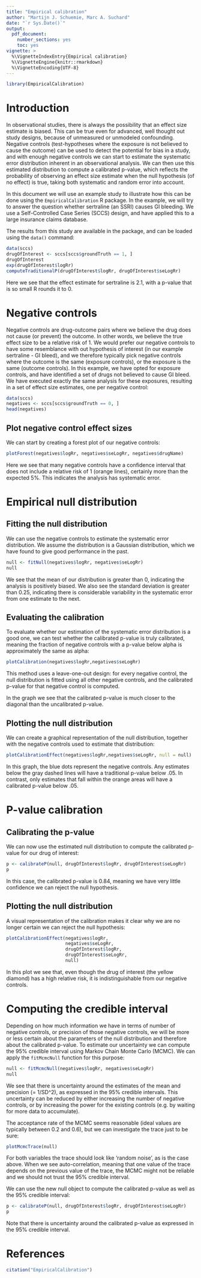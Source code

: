 ---
title: "Empirical calibration"
author: "Martijn J. Schuemie, Marc A. Suchard"
date: "`r Sys.Date()`"
output:
  pdf_document:
    number_sections: yes
    toc: yes
vignette: >
  %\VignetteIndexEntry{Empirical calibration}
  %\VignetteEngine{knitr::rmarkdown}
  %\VignetteEncoding{UTF-8}
---

```{r, echo = FALSE, message = FALSE, warning = FALSE}
library(EmpiricalCalibration)
```

# Introduction

In observational studies, there is always the possibility that an effect size estimate is biased. This can be true even for advanced, well thought out study designs, because of unmeasured or unmodeled confounding. Negative controls (test-hypotheses where the exposure is not believed to cause the outcome) can be used to detect the potential for bias in a study, and with enough negative controls we can start to estimate the systematic error distribution inherent in an observational analysis. We can then use this estimated distribution to compute a calibrated p-value, which reflects the probability of observing an effect size estimate when the null hypothesis (of no effect) is true, taking both systematic and random error into account.

In this document we will use an example study to illustrate how this can be done using the `EmpiricalCalibration` R package. In the example, we will try to answer the question whether sertraline (an SSRI) causes GI bleeding. We use a Self-Controlled Case Series (SCCS) design, and have applied this to a large insurance claims database.

The results from this study are available in the package, and can be loaded using the `data()` command:

```{r}
data(sccs)
drugOfInterest <- sccs[sccs$groundTruth == 1, ]
drugOfInterest
exp(drugOfInterest$logRr)
computeTraditionalP(drugOfInterest$logRr, drugOfInterest$seLogRr)
```

Here we see that the effect estimate for sertraline is 2.1, with a p-value that is so small R rounds it to 0.

# Negative controls

Negative controls are drug-outcome pairs where we believe the drug does not cause (or prevent) the outcome. In other words, we believe the true effect size to be a relative risk of 1. We would prefer our negative controls to have some resemblance with out hypothesis of interest (in our example sertraline - GI bleed), and we therefore typically pick negative controls where the outcome is the same (exposure controls), or the exposure is the same (outcome controls). In this example, we have opted for exposure controls, and have identified a set of drugs not believed to cause GI bleed. We have executed exactly the same analysis for these exposures, resulting in a set of effect size estimates, one per negative control:

```{r}
data(sccs)
negatives <- sccs[sccs$groundTruth == 0, ]
head(negatives)
```

## Plot negative control effect sizes

We can start by creating a forest plot of our negative controls:

```{r}
plotForest(negatives$logRr, negatives$seLogRr, negatives$drugName)
```

Here we see that many negative controls have a confidence interval that does not include a relative risk of 1 (orange lines), certainly more than the expected 5%. This indicates the analysis has systematic error.

# Empirical null distribution

## Fitting the null distribution

We can use the negative controls to estimate the systematic error distribution. We assume the distribution is a Gaussian distribution, which we have found to give good performance in the past.


```{r}
null <- fitNull(negatives$logRr, negatives$seLogRr)
null
```

We see that the mean of our distribution is greater than 0, indicating the analysis is positively biased. We also see the standard deviation is greater than 0.25, indicating there is considerable variability in the systematic error from one estimate to the next.

## Evaluating the calibration

To evaluate whether our estimation of the systematic error distribution is a good one, we can test whether the calibrated p-value is truly calibrated, meaning the fraction of negative controls with a p-value below alpha is approximately the same as alpha:

```{r}
plotCalibration(negatives$logRr,negatives$seLogRr)
```

This method uses a leave-one-out design: for every negative control, the null distribution is fitted using all other negative controls, and the calibrated p-value for that negative control is computed. 

In the graph we see that the calibrated p-value is much closer to the diagonal than the uncalibrated p-value.

## Plotting the null distribution

We can create a graphical representation of the null distribution, together with the negative controls used to estimate that distribution:

```{r}
plotCalibrationEffect(negatives$logRr,negatives$seLogRr, null = null)
```

In this graph, the blue dots represent the negative controls. Any estimates below the gray dashed lines will have a traditional p-value below .05. In contrast, only estimates that fall within the orange areas will have a calibrated p-value below .05.

# P-value calibration

## Calibrating the p-value

We can now use the estimated null distribution to compute the calibrated p-value for our drug of interest:
```{r}
p <- calibrateP(null, drugOfInterest$logRr, drugOfInterest$seLogRr)
p
```

In this case, the calibrated p-value is 0.84, meaning we have very little confidence we can reject the null hypothesis. 

## Plotting the null distribution

A visual representation of the calibration makes it clear why we are no longer certain we can reject the null hypothesis:

```{r}
plotCalibrationEffect(negatives$logRr,
                      negatives$seLogRr, 
                      drugOfInterest$logRr, 
                      drugOfInterest$seLogRr, 
                      null)
```

In this plot we see that, even though the drug of interest (the yellow diamond) has a high relative risk, it is indistinguishable from our negative controls.

# Computing the credible interval 

Depending on how much information we have in terms of number of negative controls, or precision of those negative controls, we will be more or less certain about the parameters of the null distribution and therefore about the calibrated p-value. To estimate our uncertainty we can compute the 95% credible interval using Markov Chain Monte Carlo (MCMC). We can apply the `fitMcmcNull` function for this purpose:

```{r}
null <- fitMcmcNull(negatives$logRr, negatives$seLogRr)
null
```

We see that there is uncertainty around the estimates of the mean and precision (= 1/SD^2), as expressed in the 95% credible intervals. This uncertainty can be reduced by either increasing the number of negative controls, or by increasing the power for the existing controls (e.g. by waiting for more data to accumulate).

The acceptance rate of the MCMC seems reasonable (ideal values are typically between 0.2 and 0.6), but we can investigate the trace just to be sure:

```{r}
plotMcmcTrace(null)
```

For both variables the trace should look like 'random noise', as is the case above. When we see auto-correlation, meaning that one value of the trace depends on the previous value of the trace, the MCMC might not be reliable and we should not trust the 95% credible interval.

We can use the new null object to compute the calibrated p-value as well as the 95% credible interval:

```{r}
p <- calibrateP(null, drugOfInterest$logRr, drugOfInterest$seLogRr)
p
```

Note that there is uncertainty around the calibrated p-value as expressed in the 95% credible interval.

# References

```{r tidy=TRUE,evale=TRUE}
citation("EmpiricalCalibration")
```
